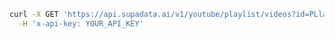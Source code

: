 ```bash CURL
curl -X GET 'https://api.supadata.ai/v1/youtube/playlist/videos?id=PLlaN88a7y2_plecYoJxvRFTLHVbIVAOoc&limit=20' \
  -H 'x-api-key: YOUR_API_KEY'
```